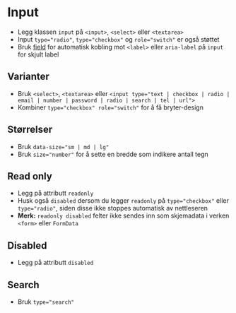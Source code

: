 
<Meta of={stories} />

# Input

- Legg klassen `input` på `<input>`, `<select>` eller `<textarea>`
- Input `type="radio"`, `type="checkbox"` og `role="switch"`  er også støttet
- Bruk [field](?path=/docs/designsystem-field--docs) for automatisk kobling mot `<label>` eller `aria-label` på `input` for skjult label

<Canvas of={stories.Default} />

## Varianter
- Bruk `<select>`, `<textarea>` eller `<input type="text | checkbox | radio | email | number | password | radio | search | tel | url">`
- Kombiner `type="checkbox" role="switch"` for å få bryter-design

<Canvas of={stories.Variants} />

## Størrelser
- Bruk `data-size="sm | md | lg"`
- Bruk `size="number"` for å sette en bredde som indikere antall tegn

<Canvas of={stories.Sizes} />


## Read only
- Legg på attributt `readonly`
- Husk også `disabled` dersom du legger `readonly` på `type="checkbox"` eller `type="radio"`, siden disse ikke stoppes automatisk av nettleseren
- **Merk:** `readonly disabled` felter ikke sendes inn som skjemadata i verken `<form>` eller `FormData`

<Canvas of={stories.ReadOnly} />

## Disabled
- Legg på attributt `disabled`

<Canvas of={stories.Disabled} />


## Search
- Bruk `type="search"`

<Canvas of={stories.Search} />